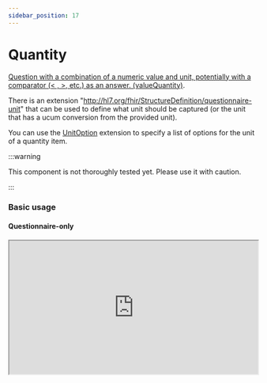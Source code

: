 ```yaml
---
sidebar_position: 17
---
```



# Quantity

[Question with a combination of a numeric value and unit, potentially with a comparator (< , >, etc.) as an answer. (valueQuantity)](https://hl7.org/fhir/r4/codesystem-item-type.html#item-type-quantity).

There is an extension "http://hl7.org/fhir/StructureDefinition/questionnaire-unit" that can be used to define what unit should be captured (or the unit that has a ucum conversion from the provided unit).

You can use the [UnitOption](/docs/sdc/terminology#unitoption) extension to specify a list of options for the unit of a quantity item.

:::warning

This component is not thoroughly tested yet. Please use it with caution.

:::

### Basic usage

#### Questionnaire-only

<IframeContainer storyUrl="https://smartforms.csiro.au/storybook/index.html?path=/story/component-itemtype-quantity--quantity-basic">
  <iframe
    src="https://smartforms.csiro.au/storybook/iframe.html?args=&id=component-itemtype-quantity--quantity-basic"
    width="100%"
    height="270"
  />
</IframeContainer>

#### With Response

<IframeContainer storyUrl="https://smartforms.csiro.au/storybook/index.html?path=/story/component-itemtype-quantity--quantity-basic-response">
  <iframe
    src="https://smartforms.csiro.au/storybook/iframe.html?args=&id=component-itemtype-quantity--quantity-basic-response"
    width="100%"
    height="270"
  />
</IframeContainer>

### Advanced usage

#### With Unit Options

<IframeContainer storyUrl="https://smartforms.csiro.au/storybook/index.html?path=/story/component-itemtype-quantity--quantity-unit-option-response">
  <iframe
    src="https://smartforms.csiro.au/storybook/iframe.html?args=&id=component-itemtype-quantity--quantity-unit-option-response"
    width="100%"
    height="270"
  />
</IframeContainer>

#### Calculations

<IframeContainer storyUrl="https://smartforms.csiro.au/storybook/index.html?path=/story/component-itemtype-quantity--quantity-calculation">
  <iframe
    src="https://smartforms.csiro.au/storybook/iframe.html?args=&id=component-itemtype-quantity--quantity-calculation"
    width="100%"
    height="270"
  />
</IframeContainer>

### SDC Supported extensions

| Code                 | Usage                                                                                                                                                         |
| -------------------- | ------------------------------------------------------------------------------------------------------------------------------------------------------------- |
| variable             | http://hl7.org/fhir/StructureDefinition/variable                                                                                                              |
| initialExpression    | http://hl7.org/fhir/uv/sdc/StructureDefinition/sdc-questionnaire-initialExpression<br/>- InitialExpression should evaluate to a integer or decimal value.     |
| calculatedExpression | http://hl7.org/fhir/uv/sdc/StructureDefinition/sdc-questionnaire-calculatedExpression<br/>- CalculatedExpression should evaluate to integer or decimal value. |
| enableWhenExpression | http://hl7.org/fhir/uv/sdc/StructureDefinition/sdc-questionnaire-enableWhenExpression                                                                         |
| hidden               | http://hl7.org/fhir/StructureDefinition/questionnaire-hidden                                                                                                  |
| entryFormat          | http://hl7.org/fhir/StructureDefinition/entryFormat                                                                                                           |
| required             | item.required                                                                                                                                                 |
| repeats              | item.repeats                                                                                                                                                  |
| readOnly             | item.readOnly                                                                                                                                                 |
| maxLength            | item.maxLength                                                                                                                                                |
| minLength            | http://hl7.org/fhir/StructureDefinition/minLength                                                                                                             |
| regex                | http://hl7.org/fhir/StructureDefinition/regex                                                                                                                 |
| minValue             | http://hl7.org/fhir/StructureDefinition/minValue                                                                                                              |
| maxValue             | http://hl7.org/fhir/StructureDefinition/maxValue                                                                                                              |
| maxDecimalPlaces     | http://hl7.org/fhir/StructureDefinition/maxDecimalPlaces                                                                                                      |
| initial              | item.initial                                                                                                                                                  |
| enableWhen           | item.enableWhen                                                                                                                                               |
| enableBehavior       | item.enableBehavior                                                                                                                                           |
| text                 | item.text                                                                                                                                                     |
| unitOption           | http://hl7.org/fhir/R4/extension-questionnaire-unitoption.html                                                                                                |
